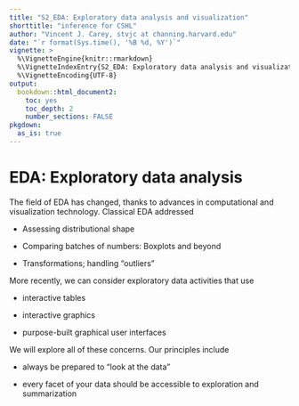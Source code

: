 ```yaml
---
title: "S2_EDA: Exploratory data analysis and visualization"
shorttitle: "inference for CSHL"
author: "Vincent J. Carey, stvjc at channing.harvard.edu"
date: "`r format(Sys.time(), '%B %d, %Y')`"
vignette: >
  %\VignetteEngine{knitr::rmarkdown}
  %\VignetteIndexEntry{S2_EDA: Exploratory data analysis and visualization}
  %\VignetteEncoding{UTF-8}
output:
  bookdown::html_document2:
    toc: yes
    toc_depth: 2
    number_sections: FALSE
pkgdown:
  as_is: true
---
```


# EDA: Exploratory data analysis

The field of EDA has changed, thanks to advances in computational
and visualization technology.  Classical EDA addressed

- Assessing distributional shape

- Comparing batches of numbers: Boxplots and beyond

- Transformations; handling "outliers"

More recently, we can consider exploratory data activities that use

- interactive tables

- interactive graphics

- purpose-built graphical user interfaces

We will explore all of these concerns.  Our principles include

- always be prepared to "look at the data"

- every facet of your data should be accessible to exploration and summarization
